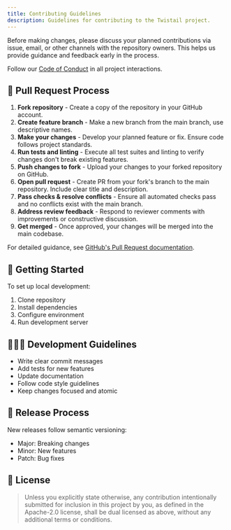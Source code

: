 ```yaml
---
title: Contributing Guidelines
description: Guidelines for contributing to the Twistail project.
---
```


Before making changes, please discuss your planned contributions via issue, email, or other channels with the repository owners.
This helps us provide guidance and feedback early in the process.

Follow our [Code of Conduct](/docs/code-of-conduct) in all project interactions.

## 🤝 Pull Request Process

1. **Fork repository** - Create a copy of the repository in your GitHub account.
2. **Create feature branch** - Make a new branch from the main branch, use descriptive names.
3. **Make your changes** - Develop your planned feature or fix. Ensure code follows project standards.
4. **Run tests and linting** - Execute all test suites and linting to verify changes don't break existing features.
5. **Push changes to fork** - Upload your changes to your forked repository on GitHub.
6. **Open pull request** - Create PR from your fork's branch to the main repository. Include clear title and description.
7. **Pass checks & resolve conflicts** - Ensure all automated checks pass and no conflicts exist with the main branch.
8. **Address review feedback** - Respond to reviewer comments with improvements or constructive discussion.
9. **Get merged** - Once approved, your changes will be merged into the main codebase.

For detailed guidance, see [GitHub's Pull Request documentation][pull-requests-docs].

## 🏁 Getting Started

To set up local development:

1. Clone repository
2. Install dependencies
3. Configure environment
4. Run development server

## 🧑🏻‍💻 Development Guidelines

- Write clear commit messages
- Add tests for new features
- Update documentation
- Follow code style guidelines
- Keep changes focused and atomic

## 🚀 Release Process

New releases follow semantic versioning:
- Major: Breaking changes
- Minor: New features
- Patch: Bug fixes

[pull-requests-docs]: https://docs.github.com/en/pull-requests/collaborating-with-pull-requests/proposing-changes-to-your-work-with-pull-requests/creating-a-pull-request-from-a-fork

## 📝 License

> Unless you explicitly state otherwise, any contribution intentionally submitted for inclusion in this project by you,
> as defined in the Apache-2.0 license, shall be dual licensed as above, without any additional terms or conditions.
